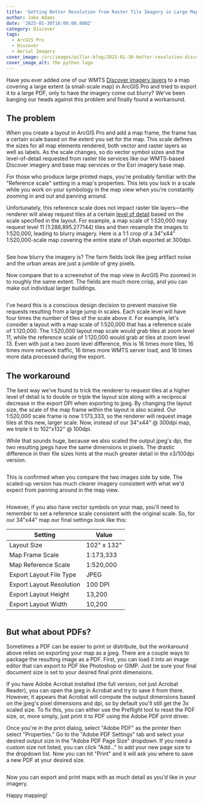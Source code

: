 ```yaml
---
title: 'Getting Better Resolution from Raster Tile Imagery in Large Maps'
author: Jake Adams
date: '2025-01-30T16:00:00.000Z'
category: Discover
tags:
  - ArcGIS Pro
  - Discover
  - Aerial Imagery
cover_image: /src/images/pillar-blog/2025-01-30-better-resolution-discover-exports/visual_comparison.png
cover_image_alt: the python logo
---
```




Have you ever added one of our WMTS [Discover imagery layers](/products/discover) to a map covering a large extent (a small-scale map) in ArcGIS Pro and tried to export it to a large PDF, only to have the imagery come out blurry? We've been banging our heads against this problem and finally found a workaround.

## The problem

When you create a layout in ArcGIS Pro and add a map frame, the frame has a certain scale based on the extent you set for the map. This scale defines the sizes for all map elements rendered, both vector and raster layers as well as labels. As the scale changes, so do vector symbol sizes and the level-of-detail requested from raster tile services like our WMTS-based Discover imagery and base map services or the Esri imagery base map.

For those who produce large printed maps, you're probably familiar with the "Reference scale" setting in a map's properties. This lets you lock in a scale while you work on your symbology in the map view when you're constantly zooming in and out and panning around.

Unfortunately, this reference scale does not impact raster tile layers—the renderer will alway request tiles at a certain [level of detail](https://www.esri.com/arcgis-blog/products/product/mapping/web-map-zoom-levels-updated/) based on the scale specified in the layout. For example, a map scale of 1:520,000 may request level 11 (1:288,895.277144) tiles and then resample the images to 1:520,000, leading to blurry imagery. Here is a 1:1 crop of a 34"x44" 1:520,000-scale map covering the entire state of Utah exported at 300dpi.

<Image src={NormalExport} loading="lazy" alt="" />

See how blurry the imagery is? The farm fields look like jpeg artifact noise and the urban areas are just a jumble of grey pixels.

Now compare that to a screenshot of the map view in ArcGIS Pro zoomed in to roughly the same extent. The fields are much more crisp, and you can make out individual larger buildings.

<Image src={ProScreenshot} loading="lazy" alt="" />

I've heard this is a conscious design decision to prevent massive tile requests resulting from a large jump in scales. Each scale level will have four times the number of tiles of the scale above it. For example, let's consider a layout with a map scale of 1:520,000 that has a reference scale of 1:120,000. The 1:520,000 layout map scale would grab tiles at zoom level 11, while the reference scale of 1:120,000 would grab at tiles at zoom level 13. Even with just a two zoom level difference, this is 16 times more tiles, 16 times more network traffic, 16 times more WMTS server load, and 16 times more data processed during the export.

## The workaround

The best way we've found to trick the renderer to request tiles at a higher level of detail is to double or triple the layout size along with a reciprocal decrease in the export DPI when exporting to jpeg. By changing the layout size, the scale of the map frame within the layout is also scaled. Our 1:520,000 scale frame is now 1:173,333, so the renderer will request image tiles at this new, larger scale. Now, instead of our 34"x44" @ 300dpi map, we triple it to 102"x132" @ 100dpi.

While that sounds huge, because we also scaled the output jpeg's dpi, the two resulting jpegs have the same dimensions in pixels. The drastic difference in their file sizes hints at the much greater detail in the x3/100dpi version.

<Image src={SizeComparison} loading="lazy" alt="" />

This is confirmed when you compare the two images side by side. The scaled-up version has much clearer imagery consistent with what we'd expect from panning around in the map view.

<Image src={VisualComparison} loading="lazy" alt="" />

However, if you also have vector symbols on your map, you'll need to remember to set a reference scale consistent with the original scale. So, for our 34"x44" map our final settings look like this:

<div class="md:w-1/3 ms-auto me-auto">

| Setting                  | Value       |
| ------------------------ | ----------- |
| Layout Size              | 102" x 132" |
| Map Frame Scale          | 1:173,333   |
| Map Reference Scale      | 1:520,000   |
| Export Layout File Type  | JPEG        |
| Export Layout Resolution | 100 DPI     |
| Export Layout Height     | 13,200      |
| Export Layout Width      | 10,200      |

</div>

<Image src={OutputSettings} loading="lazy" alt="" />

## But what about PDFs?

Sometimes a PDF can be easier to print or distribute, but the workaround above relies on exporting your map as a jpeg. There are a couple ways to package the resulting image as a PDF. First, you can load it into an image editor that can export to PDF like Photoshop or GIMP. Just be sure your final document size is set to your desired final print dimensions.

If you have Adobe Acrobat installed (the full version, not just Acrobat Reader), you can open the jpeg in Acrobat and try to save it from there. However, it appears that Acrobat will compute the output dimensions based on the jpeg's pixel dimensions and dpi, so by default you'll still get the 3x scaled size. To fix this, you can either use the Preflight tool to reset the PDF size, or, more simply, just print it to PDF using the Adobe PDF print driver.

Once you're in the print dialog, select "Adobe PDF" as the printer then select "Properties." Go to the "Adobe PDF Settings" tab and select your desired output size in the "Adobe PDF Page Size" dropdown. If you need a custom size not listed, you can click "Add..." to add your new page size to the dropdown list. Now you can hit "Print" and it will ask you where to save a new PDF at your desired size.

<Image src={PrintToPDFSettings} loading="lazy" alt="" />

Now you can export and print maps with as much detail as you'd like in your imagery.

Happy mapping!
